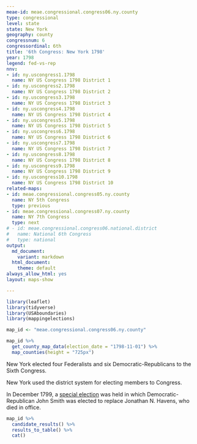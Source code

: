 ```yaml
---
meae-id: meae.congressional.congress06.ny.county
type: congressional
level: state
state: New York
geography: county
congressnum: 6
congressordinal: 6th
title: '6th Congress: New York 1798'
year: 1798
legend: fed-vs-rep
nnv:
- id: ny.uscongress1.1798
  name: NY US Congress 1798 District 1
- id: ny.uscongress2.1798
  name: NY US Congress 1798 District 2
- id: ny.uscongress3.1798
  name: NY US Congress 1798 District 3
- id: ny.uscongress4.1798
  name: NY US Congress 1798 District 4
- id: ny.uscongress5.1798
  name: NY US Congress 1798 District 5
- id: ny.uscongress6.1798
  name: NY US Congress 1798 District 6
- id: ny.uscongress7.1798
  name: NY US Congress 1798 District 7
- id: ny.uscongress8.1798
  name: NY US Congress 1798 District 8
- id: ny.uscongress9.1798
  name: NY US Congress 1798 District 9
- id: ny.uscongress10.1798
  name: NY US Congress 1798 District 10
related-maps:
- id: meae.congressional.congress05.ny.county
  name: NY 5th Congress
  type: previous
- id: meae.congressional.congress07.ny.county
  name: NY 7th Congress
  type: next
# - id: meae.congressional.congress06.national.district
#   name: National 6th Congress
#   type: national
output:
  md_document:
    variant: markdown
  html_document:
    theme: default
always_allow_html: yes
layout: maps-show

---
```


```r
library(leaflet)
library(tidyverse)
library(USAboundaries)
library(mappingelections)

map_id <- "meae.congressional.congress06.ny.county"
```

<div class="map">

```r
map_id %>%
  get_county_map_data(election_date = "1798-11-01") %>% 
  map_counties(height = "725px")
```

</div>

New York elected four Federalists and six Democratic-Republicans to the Sixth Congress.

New York used the district system for electing members to Congress.

In December 1799, a [special election](https://elections.lib.tufts.edu/catalog/tufts:ny.specialuscongress1.1799) was held in which Democratic-Republican John Smith was elected to replace Jonathan N. Havens, who died in office.

<div class="results-table">

```r
map_id %>%
  candidate_results() %>%
  results_to_table() %>%
  cat()
```

</div>
